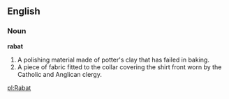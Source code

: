 ==English==

===Noun===

'''rabat'''

#A polishing material made of potter's clay that has failed in baking.
#A piece of fabric fitted to the collar covering the shirt front worn by the Catholic and Anglican clergy.

[[pl:Rabat]]